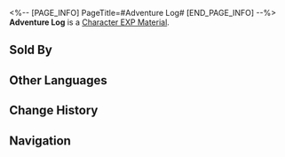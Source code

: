 <%-- [PAGE_INFO]
PageTitle=#Adventure Log#
[END_PAGE_INFO] --%>
{{Item Infobox
|id          = 212
|image       = Item Adventure Log.png
|type        = Character EXP Material
|invCategory = Upgrade Materials
|rarity      = 3
|effect      = Experience material for characters. Provides 5000 Character EXP.
|description = A neatly organized collection of educational adventure notes containing countless illustrations and texts entailing adventures from beginning to end, as well as valuable information and survival-related techniques.
|source1     = [[Calyx (Outlying Snow Plains)]]
|source2     = [[Calyx: Cloudford]]
|source3     = [[Calyx: Dream's Edge]]
|source4     = [[Daily Training]]
|source5     = [[Embers Exchange]]
}}
{{Description|''"Why not just digitize it and save it on a photolith disk? That'd be much more convenient."''<br />''"Advanced technology is far more fragile than you'd think when faced with stellar storms and neuron flow eruptions. Besides, I'm sure the author of this book wanted people to read it in the simplest of ways."''}}
'''Adventure Log''' is a [[Character EXP Material]].

==Sold By==
{{Shop Availability}}

==Other Languages==
{{Other Languages
|en   = Adventure Log
|zhs  = 冒险记录
|zht  = 冒險紀錄
|ja   = 冒険記録
|ko   = 모험 기록
|es   = Registro de aventuras
|fr   = Journal d'aventure
|ru   = Журнал приключений
|th   = บันทึกการผจญภัย
|vi   = Nhật Ký Thám Hiểm
|de   = Abenteuer-Log
|id   = Adventure Log
|pt   = Registro de Aventura
}}

==Change History==
{{Change History|1.0}}

==Navigation==
{{Upgrade Material Navbox}}